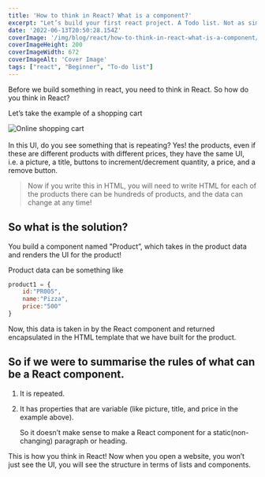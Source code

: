 ```yaml
---
title: 'How to think in React? What is a component?'
excerpt: "Let’s build your first react project. A Todo list. Not as simple as “Hello world” and not as complex as an e-commerce app. This simple blog will help you get started with React.js. "
date: '2022-06-13T20:50:28.154Z'
coverImage: '/img/blog/react/how-to-think-in-react-what-is-a-component/hero.png'
coverImageHeight: 200
coverImageWidth: 672
coverImageAlt: 'Cover Image'
tags: ["react", "Beginner", "To-do list"]
---
```


Before we build something in react, you need to think in React.
So how do you think in React?

Let’s take the example of a shopping cart

<div className="imgContainer" style={{position:"relative", width:"100%", height:"28rem"}}>
    <Image src="/img/blog/react/how-to-think-in-react-what-is-a-component/shopping-cart.jpg" alt="Online shopping cart" caption="Golden shopping cart" objectFit="contain" layout="fill"/>
</div>
<br/>
In this UI, do you see something that is repeating?
Yes! the products, even if these are different products with different prices, they have the same UI, <br/>
i.e. a picture, a title, buttons to increment/decrement quantity, a price, and a remove button.

<blockquote>
    Now if you write this in HTML, you will need to write HTML for each of the products there can be hundreds of products, and the data can change at any time!
</blockquote>

## So what is the solution?
You build a component named "Product”, which takes in the product data and renders the UI for the product!

Product data can be something like 

```jsx
product1 = {
	id:"PR005",
	name:"Pizza",
	price:"500"
}
```

Now, this data is taken in by the React component and returned encapsulated in the HTML template that we have built for the product.

## So if we were to summarise the rules of what can be a React component.

1. It is repeated.
2. It has properties that are variable (like picture, title, and price in the example above).
    
    So it doesn’t make sense to make a React component for a static(non-changing) paragraph or heading.
    

This is how you think in React! Now when you open a website, you won’t just see the UI, you will see the structure in terms of lists and components.